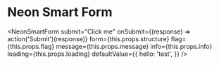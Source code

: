 
# Neon Smart Form

<NeonSmartForm
    submit="Click me"
    onSubmit={(response) => action('Submit')(response)}
    form={this.props.structure}
    flag={this.props.flag}
    message={this.props.message}
    info={this.props.info}
    loading={this.props.loading}
    defaultValue={{
        hello: 'test',
    }}
/>
